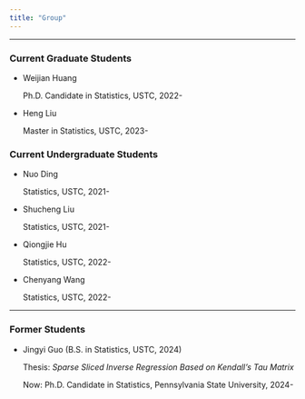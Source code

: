 ```yaml
---
title: "Group"
---
```


------------------------------------------------------------------------

### Current Graduate Students

-   Weijian Huang

    Ph.D. Candidate in Statistics, USTC, 2022-

-   Heng Liu

    Master in Statistics, USTC, 2023-
    
### Current Undergraduate Students

-   Nuo Ding

    Statistics, USTC, 2021-

-   Shucheng Liu

    Statistics, USTC, 2021-
    
-   Qiongjie Hu

    Statistics, USTC, 2022-
    
-   Chenyang Wang

    Statistics, USTC, 2022-

------------------------------------------------------------------------

### Former Students

-   Jingyi Guo (B.S. in Statistics, USTC, 2024)

    Thesis: *Sparse Sliced Inverse Regression Based on Kendall's Tau Matrix*

    Now: Ph.D. Candidate in Statistics, Pennsylvania State University, 2024-
